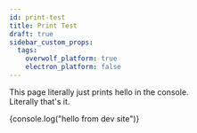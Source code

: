 ```yaml
---
id: print-test
title: Print Test
draft: true
sidebar_custom_props:
  tags:
    overwolf_platform: true
    electron_platform: false
---
```


This page literally just prints hello in the console.  
Literally that's it.

<div>
{console.log("hello from dev site")}
</div>